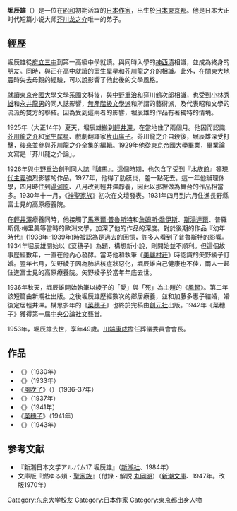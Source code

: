{{Infobox writer <!-- for more information see [[:Template:Infobox_writer/doc|:Template:Infobox writer/doc]] -->
| name        = 堀辰雄
| image       = Photo-1935-HoriTatsuo.png
| caption     = 堀辰雄 
| birth_date  = {{birth date|1904|12|28|df=y}}
| birth_place = [[日本|日本]][[東京府|東京府]][[東京市|東京市]]麴町區麴町平河町（現[[東京都|東京都]][[千代田區|千代田區]][[平河町|平河町]]）
| death_date  = {{death date and age|1953|5|28|1904|12|28|df=y}} 
| death_place = [[日本|日本]][[長野縣|長野縣]][[北佐久郡|北佐久郡]][[輕井澤町|輕井澤町]]
| occupation  = [[作家|作家]]
| genre       = 
| movement    = [[無產階級文學派|無產階級文學派]]，[[現代主義|現代主義]]
| notableworks = 
| influences  = 
| influenced  = 
}}
{{japanese|japanese=堀 辰雄|kana=ほり たつお|romaji=Hori Tatsuo}}
'''堀辰雄'''（{{bd|1904年|12月28日|1953年|5月28日|}}）是一位在[[昭和|昭和]]初期活躍的[[日本|日本]][[作家|作家]]，出生於[[日本|日本]][[東京都|東京都]]。他是日本大正时代短篇小说大师[[芥川龙之介|芥川龙之介]]唯一的弟子。

==經歷==
堀辰雄從[[東京東京都立兩國高級中學|府立三中]]到第一高級中學就讀。與同時入學的[[神西清|神西清]]相識，並成為終身的朋友。同時，與正在高中就讀的[[室生犀星|室生犀星]]和[[芥川龍之介|芥川龍之介]]的相識。此外，在[[關東大地震|關東大地震]]時失去母親的經驗，可以說影響了他此後的文學風格。

就讀[[東京帝國大學|東京帝國大學]]文學系國文科後，與[[中野重治|中野重治]]和窪川鶴次郎相識，也受到[[小林秀雄|小林秀雄]]和[[永井龍男|永井龍男]]的同人誌影響，[[無產階級文學派|無產階級文學派]]和所謂的藝術派，及代表昭和文學的流派的雙方的聯結。因為受到這兩者的影響，堀辰雄的作品有著獨特的情境。

1925年（大正14年）夏天，堀辰雄搬到[[輕井澤|輕井澤]]，在當地住了兩個月。他因而認識[[芥川龍之介|芥川龍之介]]和[[室生犀星|室生犀星]]、戲劇翻譯家[[片山廣子|片山廣子]]。芥川龍之介自殺後，堀辰雄深受打擊，後來並參與芥川龍之介全集的編輯。1929年他從[[東京帝國大學|東京帝國大學]]畢業，畢業論文寫是「芥川龍之介論」。 

1926年與[[中野重治|中野重治]]創刊同人誌『驢馬』。這個時期，也包含了受到『水族館』等[[現代主義|現代主義]]強烈影響的作品。1927年，他得了肋膜炎，差一點死去。這一年他辦理休學，四月時住到[[湯河原|湯河原]]、八月改到輕井澤靜養，因此以那裡做為舞台的作品相當多。1930年十一月，《[[神聖家族|神聖家族]]》初次在文壇發表。1931年四月到六月住進長野縣富士見的高原療養院。 

在[[輕井澤|輕井澤]]療養同時，他接觸了[[馬塞爾·普魯斯特|馬塞爾·普魯斯特]]和[[詹姆斯·喬伊斯|詹姆斯·喬伊斯]]、[[斯湯達爾|斯湯達爾]]、普羅斯佩·梅里美等當時的歐洲文學，加深了他的作品的深度。對於後期的作品『幼年時代』(1938年-1939年)時被認為是過去的回憶，許多人看到了普魯斯特的影響。1934年堀辰雄開始以《菜穗子》為題，構想新小說，剛開始並不順利。但這個故事歷經數年，一直在他內心發酵。當時他和執筆《[[美麗村莊|美麗村莊]]》時認識的矢野綾子訂婚。翌年七月，矢野綾子因為肺結核症狀惡化，堀辰雄自己健康也不佳，兩人一起住進富士見的高原療養院。矢野綾子於當年年底去世。

1936年秋天，堀辰雄開始執筆以綾子的「愛」與「死」為主題的《[[風起|風起]]》。第二年該短篇由新潮社出版。之後堀辰雄歷經數次的鄉居療養，並和加藤多惠子結婚，婚後定居輕井澤。構思多年的《[[菜穗子|菜穗子]]》也終於完稿由[[創元社|創元社]]出版。1942年《菜穗子》獲得第一屆[[中央公論社文藝賞|中央公論社文藝賞]]。

1953年，堀辰雄去世，享年49歲。[[川端康成|川端康成]]擔任葬儀委員會會長。

==作品==
*《{{lang|ja|聖家族}}》（1930年）
*《{{lang|ja|美しい村}}》（1933年）
*《[[風吹了|風吹了]]》（{{lang|ja|風立ちぬ}}）（1936-37年）
*《{{lang|ja|かげろふの日記}}》（1937年）
*《{{lang|ja|曠野}}》（1941年）
*《[[菜穗子|菜穗子]]》（1941年）
*《{{lang|ja|大和路・信濃路}}》（1943年）

== 参考文献 ==
* 『新潮日本文学アルバム17 堀辰雄』（[[新潮社|新潮社]]、1984年）
* 文庫版『燃ゆる頬・[[聖家族_(小説)|聖家族]]』（付録・解説 [[丸岡明|丸岡明]]）（[[新潮文庫|新潮文庫]]、1947年。改版1970年）

{{Commonscat|Tatsuo Hori}}

{{Authority control}}
{{DEFAULTSORT:hori tatsuo}}
[[Category:东京大学校友|Category:东京大学校友]]
[[Category:日本作家|Category:日本作家]]
[[Category:東京都出身人物|Category:東京都出身人物]]